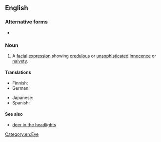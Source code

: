 {{also|puppy-dog eyes}}
==English==

===Alternative forms===
* {{l|en|puppy-dog eyes}}

===Noun===
{{en-plural noun}}

# A [[facial]] [[expression]] showing [[credulous]] or [[unsophisticated]] [[innocence]] or [[naivety]].

====Translations====
{{trans-top|facial expression}}
* Finnish: {{t|fi|koiranpentuilme}}
* German: {{t|de|Hundeblick|m}} {{i|often more positive}}
{{trans-mid}}
* Japanese: {{t|ja|子犬の目|tr=koinu no me|sc=Jpan}}
* Spanish: {{t|es|ojos de cachorro|m-p}}
{{trans-bottom}}

====See also====
* [[deer in the headlights]]

[[Category:en:Eye]]